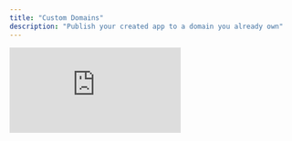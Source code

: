```yaml
---
title: "Custom Domains"
description: "Publish your created app to a domain you already own"
---
```


<div style={{ position:"relative",paddingBottom:"56.25%",height:0,overflow:"hidden" }}>
<iframe 
  style={{ position:"absolute",top:0,left:0,width:"100%",height:"100%" }} 
  src="https://www.loom.com/embed/8505ba16961e47fcb1f96aedf5d3d5ba" 
  title="Custom Domains Video"
  frameBorder="0" 
  allow="accelerometer; autoplay; clipboard-write; encrypted-media; gyroscope; picture-in-picture; fullscreen"
  allowFullScreen
  webkitallowfullscreen="true" 
  mozallowfullscreen="true" 
/>
</div>

## What is a custom domain?

A custom domain lets you use your own web address (like `yourapp.com`) instead of the default `created.app` address. You'll need to:

- Own a domain (purchase one from providers like [Hover](https://www.hover.com/) if you don't have one)
- Have an Anything Pro subscription ([upgrade here](https://create.xyz/pricing))
- Have an app ready to publish

<Note>
  **Important timing notes:**

  - DNS changes can take up to 48 hours to take effect
  - During this time, your domain might not work or might show old content
  - If it's been 48 hours since you'd added records and published your domain, reach out for support
</Note>

<Frame caption="Custom domain configuration in the Publish modal">
  ![](/images/domains/modal.png)
</Frame>

## How it works

When someone visits your domain:

<Steps>
  <Step title="DNS Lookup">
    Your domain provider checks its DNS records
  </Step>
  <Step title="Routing">
    The records point visitors to Anything's servers
  </Step>
  <Step title="Delivery">
    Anything routes visitors to your published app
  </Step>
</Steps>

DNS records are like an address book for the internet. They tell browsers where to find your app when someone types in your domain name.

## Setting up your domain

<Steps>
  <Step title="Publish your app">
    [Publish](/publish-and-share/publish) your Anything app
  </Step>
  <Step title="Configure domain">
    Select "Publish to a custom domain" in the Publish modal
  </Step>
  <Step title="Add DNS records within your hosting control panel from your provider">
    Add these DNS records **_at your domain provide_**r:

    ```
    Type: A
    Name: @
    Value: 76.76.21.21
    ```

    ```
    Type: CNAME
    Name: www
    Value: cname.vercel-dns.com
    ```
  </Step>
</Steps>

<Note>
  **Using a subdomain?** For addresses like `app.your-domain.com`, just add one record:

  ```
  Type: A
  Name: subdomain-name (e.g., "app")
  Value: 76.76.21.21
  ```
</Note>

## Provider-specific setup

<AccordionGroup>
  <Accordion title="AWS Route 53">
    Follow these steps to configure your domain in AWS Route 53:

    <Steps>
      <Step title="Create a new record">
        <Frame>
          ![](/images/domains/aws-create.png)
        </Frame>
      </Step>
      <Step title="Configure A record">
        Select `A` for the record type and set `76.76.21.21` for the value.

        <Frame>
          ![](/images/domains/aws-apex.png)
        </Frame>
      </Step>
      <Step title="Add CNAME record">
        Create another record with:

        - Type: `CNAME`
        - Value: `cname.vercel-dns.com`
        - Subdomain: `www`

        <Frame>
          ![](/images/domains/aws-www.png)
        </Frame>
      </Step>
    </Steps>
    Your final configuration should look like this:

    <Frame>
      ![](/images/domains/aws-final.png)
    </Frame>
    <Warning>
      There should be ONLY ONE `A` record. If there is already one, please remove the old one.
    </Warning>
  </Accordion>
  <Accordion title="GoDaddy">
    Follow these steps to configure your domain in GoDaddy:

    <Steps>
      <Step title="Navigate to Domains">
        <Frame>
          ![](/images/domains/godaddy-domains.png)
        </Frame>
      </Step>
      <Step title="Add new record">
        <Frame>
          ![](/images/domains/godaddy-add.png)
        </Frame>
      </Step>
      <Step title="Configure records">
        Add both the A and CNAME records as shown:

        <Frame>
          ![](/images/domains/godaddy-records.png)
        </Frame>
      </Step>
    </Steps>
    Your final configuration should look like this:

    <Frame>
      ![](/images/domains/godaddy-final.png)
    </Frame>
  </Accordion>
</AccordionGroup>

## Removing a custom domain

<Steps>
  <Step title="Open Publish modal">
    Access the Publish settings for your app
  </Step>
  <Step title="Remove domain">
    Click "Remove domain" next to your custom domain
  </Step>
  <Step title="Clean up DNS">
    Remove the DNS records from your domain provider
  </Step>
</Steps>

## Need help?

Email [customers@create.xyz](mailto:customers@create.xyz) for support with domain setup.